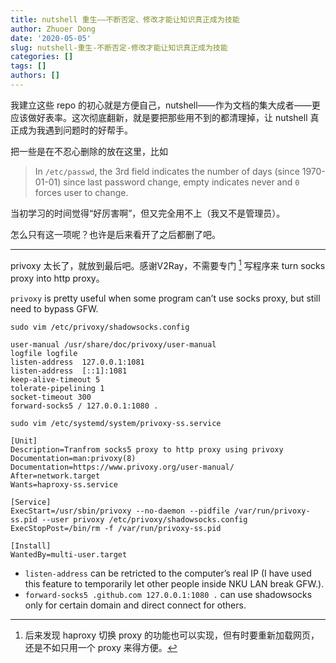 ```yaml
---
title: nutshell 重生——不断否定、修改才能让知识真正成为技能
author: Zhuoer Dong
date: '2020-05-05'
slug: nutshell-重生-不断否定-修改才能让知识真正成为技能
categories: []
tags: []
authors: []
---
```




我建立这些 repo 的初心就是方便自己，nutshell——作为文档的集大成者——更应该做好表率。这次彻底翻新，就是要把那些用不到的都清理掉，让 nutshell 真正成为我遇到问题时的好帮手。

把一些是在不忍心删除的放在这里，比如

> In `/etc/passwd`, the 3rd field indicates the number of days (since 1970-01-01) since last password change, empty indicates never and `0` forces user to change.

当初学习的时间觉得“好厉害啊”，但又完全用不上（我又不是管理员）。

怎么只有这一项呢？也许是后来看开了之后都删了吧。

---------------------------------------

privoxy 太长了，就放到最后吧。感谢V2Ray，不需要专门 ^[后来发现 haproxy 切换 proxy 的功能也可以实现，但有时要重新加载网页，还是不如只用一个 proxy 来得方便。] 写程序来 turn socks proxy into http proxy。

`privoxy` is pretty useful when some program can't use socks proxy, but still need to bypass GFW.

`sudo vim /etc/privoxy/shadowsocks.config`
```
user-manual /usr/share/doc/privoxy/user-manual
logfile logfile
listen-address  127.0.0.1:1081
listen-address  [::1]:1081
keep-alive-timeout 5
tolerate-pipelining 1
socket-timeout 300
forward-socks5 / 127.0.0.1:1080 .
```

`sudo vim /etc/systemd/system/privoxy-ss.service`
```
[Unit]
Description=Tranfrom socks5 proxy to http proxy using privoxy
Documentation=man:privoxy(8) 
Documentation=https://www.privoxy.org/user-manual/
After=network.target
Wants=haproxy-ss.service

[Service]
ExecStart=/usr/sbin/privoxy --no-daemon --pidfile /var/run/privoxy-ss.pid --user privoxy /etc/privoxy/shadowsocks.config 
ExecStopPost=/bin/rm -f /var/run/privoxy-ss.pid

[Install]
WantedBy=multi-user.target
```

- `listen-address` can be retricted to the computer's real IP (I have used this feature to temporarily let other people inside NKU LAN break GFW.).
- `forward-socks5 .github.com 127.0.0.1:1080 .` can use shadowsocks only for certain domain and direct connect for others.
